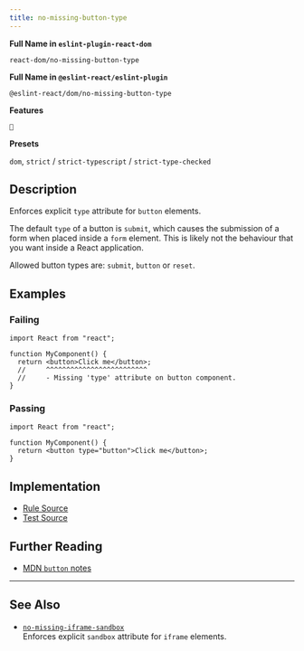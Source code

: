```yaml
---
title: no-missing-button-type
---
```


**Full Name in `eslint-plugin-react-dom`**

```plain copy
react-dom/no-missing-button-type
```

**Full Name in `@eslint-react/eslint-plugin`**

```plain copy
@eslint-react/dom/no-missing-button-type
```

**Features**

`🔧`

**Presets**

`dom`, `strict` / `strict-typescript` / `strict-type-checked`

## Description

Enforces explicit `type` attribute for `button` elements.

The default `type` of a button is `submit`, which causes the submission of a form when placed inside a `form` element. This is likely not the behaviour that you want inside a React application.

Allowed button types are: `submit`, `button` or `reset`.

## Examples

### Failing

```tsx
import React from "react";

function MyComponent() {
  return <button>Click me</button>;
  //     ^^^^^^^^^^^^^^^^^^^^^^^^^
  //     - Missing 'type' attribute on button component.
}
```

### Passing

```tsx
import React from "react";

function MyComponent() {
  return <button type="button">Click me</button>;
}
```

## Implementation

- [Rule Source](https://github.com/Rel1cx/eslint-react/tree/main/packages/plugins/eslint-plugin-react-dom/src/rules/no-missing-button-type.ts)
- [Test Source](https://github.com/Rel1cx/eslint-react/tree/main/packages/plugins/eslint-plugin-react-dom/src/rules/no-missing-button-type.spec.ts)

## Further Reading

- [MDN `button` notes](https://developer.mozilla.org/en-US/docs/Web/HTML/Element/button#notes)

---

## See Also

- [`no-missing-iframe-sandbox`](./dom-no-missing-iframe-sandbox)\
  Enforces explicit `sandbox` attribute for `iframe` elements.

